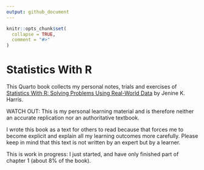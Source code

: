 ```yaml
---
output: github_document
---
```


<!-- README.md is generated from README.Rmd. Please edit that file -->

```r
knitr::opts_chunk$set(
  collapse = TRUE,
  comment = "#>"
)
```

# Statistics With R

<!-- badges: start -->
<!-- badges: end -->

This Quarto book collects my personal notes, trials and exercises of
[Statistics With R: Solving Problems Using Real-World
Data](https://uk.sagepub.com/en-gb/eur/statistics-with-r/book253567) by
Jenine K. Harris.

WATCH OUT: This is my personal learning material and is therefore
neither an accurate replication nor an authoritative textbook.

I wrote this book as a text for others to read because that forces me to
become explicit and explain all my learning outcomes more carefully.
Please keep in mind that this text is not written by an expert but by a
learner.

This is work in progress: I just started, and have only finished part of chapter 1 (about 8% of the book).

